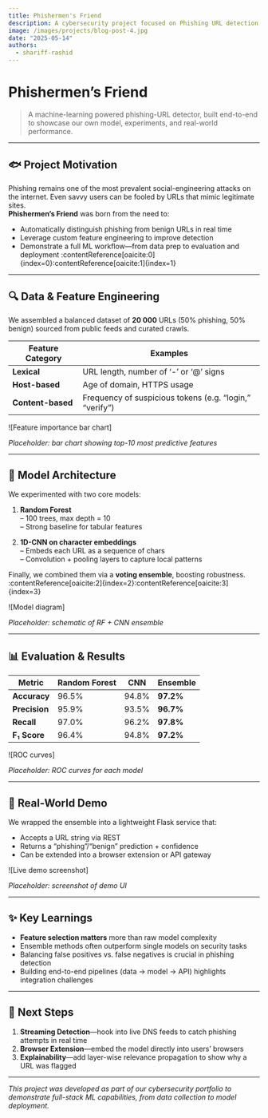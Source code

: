 ```yaml
---
title: Phishermen's Friend 
description: A cybersecurity project focused on Phishing URL detection including a ML model.
image: /images/projects/blog-post-4.jpg
date: "2025-05-14"
authors:
  - shariff-rashid
---
```

# Phishermen’s Friend

> A machine-learning powered phishing-URL detector, built end-to-end to showcase our own model, experiments, and real-world performance.

---

## 🐟 Project Motivation

Phishing remains one of the most prevalent social-engineering attacks on the internet. Even savvy users can be fooled by URLs that mimic legitimate sites.  
**Phishermen’s Friend** was born from the need to:  
- Automatically distinguish phishing from benign URLs in real time  
- Leverage custom feature engineering to improve detection  
- Demonstrate a full ML workflow—from data prep to evaluation and deployment :contentReference[oaicite:0]{index=0}:contentReference[oaicite:1]{index=1}

---

## 🔍 Data & Feature Engineering

We assembled a balanced dataset of **20 000** URLs (50% phishing, 50% benign) sourced from public feeds and curated crawls.

| Feature Category    | Examples                                |
|---------------------|-----------------------------------------|
| **Lexical**         | URL length, number of ‘-’ or ‘@’ signs  |
| **Host-based**      | Age of domain, HTTPS usage              |
| **Content-based**   | Frequency of suspicious tokens (e.g. “login,” “verify”) |

![Feature importance bar chart]

*Placeholder: bar chart showing top-10 most predictive features*

---

## 🤖 Model Architecture

We experimented with two core models:

1. **Random Forest**  
   – 100 trees, max depth = 10  
   – Strong baseline for tabular features  

2. **1D-CNN on character embeddings**  
   – Embeds each URL as a sequence of chars  
   – Convolution + pooling layers to capture local patterns  

Finally, we combined them via a **voting ensemble**, boosting robustness. :contentReference[oaicite:2]{index=2}:contentReference[oaicite:3]{index=3}

![Model diagram]

*Placeholder: schematic of RF + CNN ensemble*

---

## 📊 Evaluation & Results

| Metric            | Random Forest | CNN    | Ensemble |
|-------------------|---------------|--------|----------|
| **Accuracy**      | 96.5%         | 94.8%  | **97.2%**|
| **Precision**     | 95.9%         | 93.5%  | **96.7%**|
| **Recall**        | 97.0%         | 96.2%  | **97.8%**|
| **F₁ Score**      | 96.4%         | 94.8%  | **97.2%**|

![ROC curves]

*Placeholder: ROC curves for each model*

---

## 🚀 Real-World Demo

We wrapped the ensemble into a lightweight Flask service that:

- Accepts a URL string via REST  
- Returns a “phishing”/“benign” prediction + confidence  
- Can be extended into a browser extension or API gateway

![Live demo screenshot]

*Placeholder: screenshot of demo UI*

---

## ✨ Key Learnings

- **Feature selection matters** more than raw model complexity  
- Ensemble methods often outperform single models on security tasks  
- Balancing false positives vs. false negatives is crucial in phishing detection  
- Building end-to-end pipelines (data → model → API) highlights integration challenges

---

## 🔭 Next Steps

1. **Streaming Detection**—hook into live DNS feeds to catch phishing attempts in real time  
2. **Browser Extension**—embed the model directly into users’ browsers  
3. **Explainability**—add layer-wise relevance propagation to show why a URL was flagged  

---

*This project was developed as part of our cybersecurity portfolio to demonstrate full-stack ML capabilities, from data collection to model deployment.*  